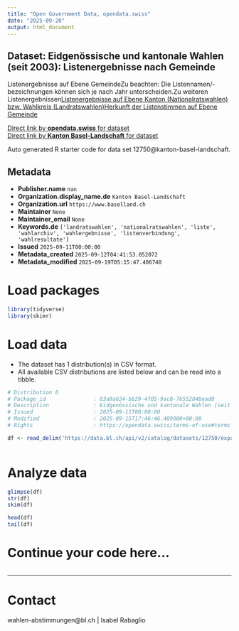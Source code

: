 ```yaml
---
title: "Open Government Data, opendata.swiss"
date: "2025-09-20"
output: html_document
---
```


## Dataset: Eidgenössische und kantonale Wahlen (seit 2003): Listenergebnisse nach Gemeinde

Listenergebnisse auf Ebene GemeindeZu beachten: Die Listennamen/-bezeichnungen können sich je nach Jahr unterscheiden.Zu weiteren Listenergebnissen[Listenergebnisse auf Ebene Kanton (Nationalratswahlen) bzw. Wahlkreis (Landratswahlen)](https://data.bl.ch/explore/dataset/12740)[Herkunft der Listenstimmen auf Ebene Gemeinde](https://data.bl.ch/explore/dataset/12760)

[Direct link by **opendata.swiss** for dataset](https://opendata.swiss/de/dataset/eidgenossische-und-kantonale-wahlen-seit-2003-listenergebnisse-nach-gemeinde)<br>
[Direct link by **Kanton Basel-Landschaft** for dataset](https://data.bl.ch/explore/dataset/12750/)

Auto generated R starter code for data set 12750@kanton-basel-landschaft.

## Metadata

- **Publisher.name** `nan`
- **Organization.display_name.de** `Kanton Basel-Landschaft`
- **Organization.url** `https://www.baselland.ch`
- **Maintainer** `None`
- **Maintainer_email** `None`
- **Keywords.de** `['landratswahlen', 'nationalratswahlen', 'liste', 'wahlarchiv', 'wahlergebnisse', 'listenverbindung', 'wahlresultate']`
- **Issued** `2025-09-11T00:00:00`
- **Metadata_created** `2025-09-12T04:41:53.052072`
- **Metadata_modified** `2025-09-19T05:15:47.406740`


# Load packages

```r

library(tidyverse)
library(skimr)

```

# Load data

-   The dataset has 1 distribution(s) in CSV format.
-   All available CSV distributions are listed below and can be read into a tibble.

```r

# Distribution 0
# Package_id               : 03a9a624-bb29-4f05-9ac8-76552846ead0
# Description              : Eidgenössische und kantonale Wahlen (seit 2003): Listenergebnisse nach Gemeinde (csv)
# Issued                   : 2025-09-11T00:00:00
# Modified                 : 2025-09-15T17:46:46.489000+00:00
# Rights                   : https://opendata.swiss/terms-of-use#terms_by

df <- read_delim('https://data.bl.ch/api/v2/catalog/datasets/12750/exports/csv?use_labels=true')



```

# Analyze data

```r

glimpse(df)
str(df)
skim(df)

head(df)
tail(df)

```

# Continue your code here...

```r

```

------------------------------------------------------------------------

# Contact

wahlen-abstimmungen@bl.ch | Isabel Rabaglio
